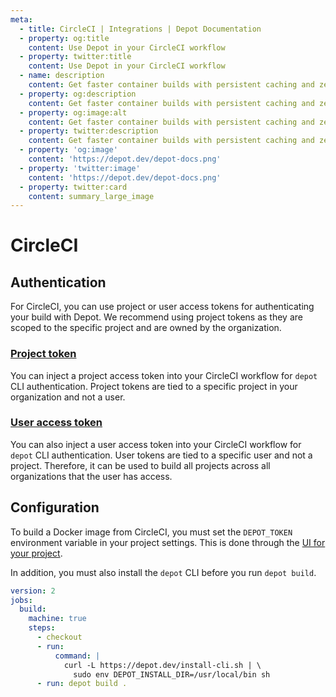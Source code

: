 ```yaml
---
meta:
  - title: CircleCI | Integrations | Depot Documentation
  - property: og:title
    content: Use Depot in your CircleCI workflow
  - property: twitter:title
    content: Use Depot in your CircleCI workflow
  - name: description
    content: Get faster container builds with persistent caching and zero emulation in CircleCI
  - property: og:description
    content: Get faster container builds with persistent caching and zero emulation in CircleCI
  - property: og:image:alt
    content: Get faster container builds with persistent caching and zero emulation in CircleCI
  - property: twitter:description
    content: Get faster container builds with persistent caching and zero emulation in CircleCI
  - property: 'og:image'
    content: 'https://depot.dev/depot-docs.png'
  - property: 'twitter:image'
    content: 'https://depot.dev/depot-docs.png'
  - property: twitter:card
    content: summary_large_image
---
```


# CircleCI

## Authentication

For CircleCI, you can use project or user access tokens for authenticating your build with Depot. We recommend using project tokens as they are scoped to the specific project and are owned by the organization.

### [Project token](/docs/cli/authentication#project-tokens)

You can inject a project access token into your CircleCI workflow for `depot` CLI authentication. Project tokens are tied to a specific project in your organization and not a user.

### [User access token](/docs/cli/authentication#user-access-tokens)

You can also inject a user access token into your CircleCI workflow for `depot` CLI authentication. User tokens are tied to a specific user and not a project. Therefore, it can be used to build all projects across all organizations that the user has access.

## Configuration

To build a Docker image from CircleCI, you must set the `DEPOT_TOKEN` environment variable in your project settings. This is done through the [UI for your project](https://circleci.com/docs/2.0/env-vars/#setting-an-environment-variable-in-a-project).

In addition, you must also install the `depot` CLI before you run `depot build`.

```yaml showLineNumbers
version: 2
jobs:
  build:
    machine: true
    steps:
      - checkout
      - run:
          command: |
            curl -L https://depot.dev/install-cli.sh | \
              sudo env DEPOT_INSTALL_DIR=/usr/local/bin sh
      - run: depot build .
```
